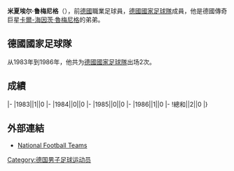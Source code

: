 {{blpunsourced|time=2015-12-08T16:12:40+00:00}}
{{expand|time=2015-12-08T16:12:40+00:00}}
{{Infobox football biography
|name=米夏埃尔·鲁梅尼格
|image=2011-12-30 Bonn Telekom-Dome Michael Rummenigge (cropped2).jpg
|fullname=Michael Rummenigge
|birth_date={{Birth date and age|1964|2|3}}
|cityofbirth=[[利普施塔特|利普施塔特]]
|countryofbirth=[[德國|德國]]
|height=
|position=[[中场|中场]]
|currentclub=
|years1=1982-1988
|clubs1=[[拜仁慕尼黑足球俱乐部|拜仁慕尼黑]]
|caps1=
|goals1=
|years2=1988-1993
|clubs2=[[多特蒙德足球俱樂部|多蒙特]]
|caps2=
|goals2=
|years3=1993-1995
|clubs3=[[浦和紅鑽|浦和紅鑽]]
|caps3=
|goals3=
|nationalyears=1983-1986
|nationalteam=[[德國國家足球隊|德國]]
|nationalcaps(goals)=2 (0)
}}
'''米夏埃尔·鲁梅尼格'''（{{Bd|1964年|2月3日||}}），前[[德國|德國]]職業足球員，[[德國國家足球隊|德國國家足球隊]]成員，他是德國傳奇巨星[[卡尔-海因茨·鲁梅尼格|卡爾-海因茨·魯梅尼格]]的弟弟。

==德國國家足球隊==
从1983年到1986年，他共为[[德國國家足球隊|德國國家足球隊]]出场2次。

==成績==
{{Football player national team statistics|GER}}
|-
|1983||1||0
|-
|1984||0||0
|-
|1985||0||0
|-
|1986||1||0
|-
!總和||2||0
|}

==外部連結==
{{Reflist}}
*[http://www.national-football-teams.com/player/16945/Michael_Rummenigge.html National Football Teams] {{Wayback|url=http://www.national-football-teams.com/player/16945/Michael_Rummenigge.html |date=20210213040432 }}

{{Soccer-player-stub}}

{{DEFAULTSORT:Rummenigge, Michael}}
[[Category:德国男子足球运动员|Category:德国男子足球运动员]]